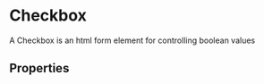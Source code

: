 
<Meta title="Form Components/Checkbox" component={Checkbox} />

# Checkbox
A Checkbox is an html form element for controlling boolean values

<Preview>
  <Story name="Example">
    <ThemeProvider theme={theme}>
      <Checkbox name="example" 
        id="example"
        label="Label" 
        value="Lorem ipsum"
        onChange={action('value changed')}
        />
      </ThemeProvider>
  </Story>
</Preview>

## Properties
<Props of={Checkbox} />
